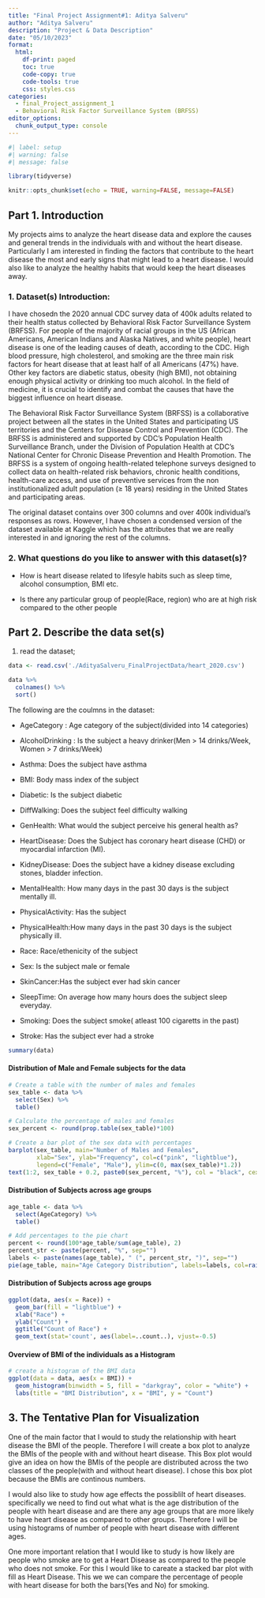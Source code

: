 ```yaml
---
title: "Final Project Assignment#1: Aditya Salveru"
author: "Aditya Salveru"
description: "Project & Data Description"
date: "05/10/2023"
format:
  html:
    df-print: paged
    toc: true
    code-copy: true
    code-tools: true
    css: styles.css
categories:
  - final_Project_assignment_1
  - Behavioral Risk Factor Surveillance System (BRFSS)
editor_options: 
  chunk_output_type: console
---
```


<!-- ## Important Formatting & Submission Notes: {#important-formatting-submission-notes} -->

<!-- 1.  **Use this file as the template to work on: start your own writing from Section "Part.1"** -->

<!-- 2.  **Please make the following changes to the above YAML header:** -->

<!--     -   Change the "title" to "Final Project Assignment#1: First Name Last Name"; -->

<!--     -   Change the "author" to your name; -->

<!--     -   Change the "date" to the current date in the "MM-DD-YYYY" format; -->

<!-- 3.  **Submission:** -->

<!--     -   Delete the unnecessary sections ("Overview", "Tasks", "Special Note", and "Evaluation"). -->
<!--     -   **In the posts folder of your local 601_Spring_2023 project, create a folder named "FirstNameLastName_FinalProjectData", and save your final project dataset(s) in this folder. DO NOT save the dataset(s) to the \_data folder which stores the dataset(s) for challenges.** -->
<!--     -   Render and submit the file to the blog post like a regular challenge. -->

<!-- ## Overview of the Final Project {#overview-of-the-final-project} -->

<!-- The goal is to tell a coherent and focused story with your data, which answers a question (or questions) that a researcher, or current or future employer, might want to have answered. The goal might be to understand a source of covariance, make a recommendation, or understand change over time. We don't expect you to reach a definitive conclusion in this analysis. Still, you are expected to tell a data-driven story using evidence to support the claims you are making on the basis of the exploratory analysis conducted over the past term. -->

<!-- In this final project, statistical analyses **are not required**, but any students who wish to include these may do so. However, **your primary analysis should center around visualization rather than inferential statistics.** Many scientists only compute statistics after a careful process of exploratory data analysis and data visualization. Statistics are a way to gauge your certainty in your results - **NOT A WAY TO DISCOVER MEANINGFUL DATA PATTERNS**. **Do not run a multiple regression with numerous predictors and report which predictors are significant!!** -->

<!-- ## Tasks of Assignment#1 {#Tasks-of-assignment1} -->

<!-- This assignment is the first component of your final project. Together with the later assignments, it make up a short paper/report. In this assignment, you should introduce a dataset(s) and how you plan to present this dataset(s). This assignment should include the following components: -->

<!-- 1.  **A clear description of the dataset(s) that you are using.** -->

<!-- 2.  **What "story" do you want to present to the audience? In other words, what "question(s)" do you like to answer with this dataset(s)?** -->

<!-- 3.  **The Plan for Further Analysis and Visualization.** -->

<!-- We will have a special class meeting on April 12 to review and discuss students' proposed datasets for the final project. **If you want your project being discussed in the class, please submit this assignment before April 12.** -->

```r
#| label: setup
#| warning: false
#| message: false

library(tidyverse)

knitr::opts_chunk$set(echo = TRUE, warning=FALSE, message=FALSE)
```

## Part 1. Introduction {#describe-the-data-sets}

My projects aims to analyze the heart disease data and explore the causes and general trends in the individuals with and without the heart disease. Particularly I am interested in finding the factors that contribute to the heart disease the most and early signs that might lead to a heart disease. I would also like to analyze the healthy habits that would keep the heart diseases away.


### 1.  Dataset(s) Introduction:

I have chosedn the 2020 annual CDC survey data of 400k adults related to their health status collected by Behavioral Risk Factor Surveillance System (BRFSS). For people of the majority of racial groups in the US (African Americans, American Indians and Alaska Natives, and white people), heart disease is one of the leading causes of death, according to the CDC. High blood pressure, high cholesterol, and smoking are the three main risk factors for heart disease that at least half of all Americans (47%) have. Other key factors are diabetic status, obesity (high BMI), not obtaining enough physical activity or drinking too much alcohol. In the field of medicine, it is crucial to identify and combat the causes that have the biggest influence on heart disease.

The Behavioral Risk Factor Surveillance System (BRFSS) is a collaborative project between all the states in the
United States and participating US territories and the Centers for Disease Control and Prevention (CDC). The
BRFSS is administered and supported by CDC's Population Health Surveillance Branch, under the Division of
Population Health at CDC’s National Center for Chronic Disease Prevention and Health Promotion. The
BRFSS is a system of ongoing health-related telephone surveys designed to collect data on health-related risk
behaviors, chronic health conditions, health-care access, and use of preventive services from the
non institutionalized adult population (≥ 18 years) residing in the United States and participating areas.


The original dataset contains over 300 columns and over 400k individual's responses as rows. However, I have chosen a condensed version of the dataset available at Kaggle which has the attributes that we are really interested in and ignoring the rest of the columns.


### 2.  What questions do you like to answer with this dataset(s)?

- How is heart disease related to lifesyle habits such as sleep time, alcohol consumption, BMI etc.
    
- Is there any particular group of people(Race, region) who are at high risk compared to the other people
    

## Part 2. Describe the data set(s) {#describe-the-data-sets-1}

<!-- This part contains both a coding and a storytelling component. -->

<!-- In the coding component, you should: -->

1.  read the dataset;

    <!-- -   (optional) If you have multiple dataset(s) you want to work with, you should combine these datasets at this step. -->

    <!-- -   (optional) If your dataset is too big (for example, it contains too many variables/columns that may not be useful for your analysis), you may want to subset the data just to include the necessary variables/columns. -->

```r
data <- read.csv('./AdityaSalveru_FinalProjectData/heart_2020.csv')

data %>%
  colnames() %>%
  sort()
```



The following are the coulmns in the dataset:


- AgeCategory : Age category of the subject(divided into 14 categories)

- AlcoholDrinking : Is the subject a heavy drinker(Men > 14 drinks/Week, Women > 7 drinks/Week)

- Asthma: Does the subject have asthma

- BMI: Body mass index of the subject

- Diabetic: Is the subject diabetic

- DiffWalking: Does the subject feel difficulty walking

- GenHealth: What would the subject perceive his general health as?

- HeartDisease: Does the Subject has coronary heart disease (CHD) or myocardial infarction (MI).

- KidneyDisease: Does the subject have a kidney disease excluding stones, bladder infection.

- MentalHealth: How many days in the past 30 days is the subject mentally ill.

- PhysicalActivity: Has the subject 

- PhysicalHealth:How many days in the past 30 days is the subject physically ill.

- Race: Race/ethenicity of the subject

- Sex: Is the subject male or female

- SkinCancer:Has the subject ever had skin cancer

- SleepTime: On average how many hours does the subject sleep everyday.

- Smoking: Does the subject smoke( atleast 100 cigaretts in the past)

- Stroke: Has the subject ever had a stroke


```r
summary(data)
```

#### Distribution of Male and Female subjects for the data
```r
# Create a table with the number of males and females
sex_table <- data %>%
  select(Sex) %>%
  table()

# Calculate the percentage of males and females
sex_percent <- round(prop.table(sex_table)*100)

# Create a bar plot of the sex data with percentages
barplot(sex_table, main="Number of Males and Females",
        xlab="Sex", ylab="Frequency", col=c("pink", "lightblue"),
        legend=c("Female", "Male"), ylim=c(0, max(sex_table)*1.2))
text(1:2, sex_table + 0.2, paste0(sex_percent, "%"), col = "black", cex = 1.5)

```

#### Distribution of Subjects across age groups
```r
age_table <- data %>%
  select(AgeCategory) %>%
  table()

# Add percentages to the pie chart
percent <- round(100*age_table/sum(age_table), 2)
percent_str <- paste(percent, "%", sep="")
labels <- paste(names(age_table), " (", percent_str, ")", sep="")
pie(age_table, main="Age Category Distribution", labels=labels, col=rainbow(length(age_table)))


```


#### Distribution of Subjects across age groups

```r
ggplot(data, aes(x = Race)) +
  geom_bar(fill = "lightblue") +
  xlab("Race") +
  ylab("Count") +
  ggtitle("Count of Race") +
  geom_text(stat='count', aes(label=..count..), vjust=-0.5) 
```

#### Overview of BMI of the individuals as a Histogram

```r
# create a histogram of the BMI data
ggplot(data = data, aes(x = BMI)) +
  geom_histogram(binwidth = 5, fill = "darkgray", color = "white") +
  labs(title = "BMI Distribution", x = "BMI", y = "Count")

```


<!-- 2.  present the descriptive information of the dataset(s) using the functions in Challenges 1, 2, and 3; -->

<!--     -   for examples: dim(), length(unique()), head(); -->

<!--     ```{r} -->

<!--     ``` -->

<!-- 3.  conduct summary statistics of the dataset(s); especially show the basic statistics (min, max, mean, median, etc.) for the variables you are interested in. -->

<!-- ```{r} -->

<!-- ``` -->

<!-- In the storytelling component, you should describe the basic information of the dataset(s) and the variables in a way that corresponds to your descriptive and summary statistics in the above coding component. **DO NOT** simply report the number of rows. Instead, describe the dataset(s) fully by **specifying what each row and column mean.** In other words, your description should be comprehensive and detailed enough for readers to picture or envision the dataset(s) in their brains. -->

<!-- -   For example, suppose I use a dataset of all the athletes who participated in the Olympic Games. Here is how I describe the basic information of the data: "the case of this dataset is ab individual athlete, represented by each row in the dataset. The dataset includes individual (e.g., gender, age, height, weight, race) and event performance (e.g., final placement) information for all athletes (22,398) competing in all events (e.g., Male 400m Free, Female ...) in all Olympics Games since 1922 (24 Winter and 28 Summer Games. Athletes appearing in the dataset competed in anywhere from 1-11 distinct events (of 198 possible) during 1-5 distinct Olympic competitions, for a total of XXX, XXX athlete-event-Olympic-year observations. XXX Countries are represented, etc)." -->

<!-- -   Erico's hint: as I mentioned above, sometimes a dataset is too large, and it is difficult to present and explain all the variables/columns (especially if you run summary statistics for the whole dataset). In this case, you will have to make a decision to select the most important variables/columns to discuss. For example, the Olympic dataset I mentioned above as an example contains more than 50 columns. For clarity of data presentation, I may just focus on 6 items/columns of individual athletes (gender, age, weight, height, race, nationality) and the column of final placement that are most relevant to answer my specific research questions. By doing so, you can just present the tables of the summary statistics of these 7 variables/columns without showing too much information and confusing the readers. -->

<!-- -   A good example is to can check out [the Data Description section of the above student's final project](https://dacss.github.io/601_Fall_2022_final_posts/posts/final_project_Guanhua_Tan.html#briefly-describe-the-dataset.). As you can see, the student describes the dataset after he runs a few descriptive statistics. You can also see the weekly challenge solutions by Professor Rolfe for other examples of clear, concise data descriptions. -->

## 3. The Tentative Plan for Visualization {#the-tentative-plan-for-visualization}

<!-- 1.  Briefly describe what data analyses (**please the special note on statistics in the next section)** and visualizations you plan to conduct to answer the research questions you proposed above. -->

One of the main factor that I would to study the relationship with heart disease the BMI of the people. Therefore I will create a box plot to analyze the BMIs of the people with and without heart disease. This Box plot would give an idea on how the BMIs of the people are distributed across the two classes of the people(with and without heart disease). I chose this box plot because the BMIs are continous numbers.


I would also like to study how age effects the possiblilt of heart diseases. specifically we need to find out what what is the age distribution of the people with heart disease and are there any age groups that are more likely to have heart disease as compared to other groups. Therefore I will be using histograms of number of people with heart disease with different ages.

One more important relation that I would like to study is how likely are people who smoke are to get a Heart Disease as compared to the people who does not smoke. For this I would like to careate a stacked bar plot with fill as Heart Disease. This we we can compare the percentage of people with heart disease for both the bars(Yes and No) for smoking.


<!-- 2.  Explain why you choose to conduct these specific data analyses and visualizations. In other words, how do such types of statistics or graphs (see [the R Gallery](https://r-graph-gallery.com/)) help you answer specific questions? For example, how can a bivariate visualization reveal the relationship between two variables, or how does a linear graph of variables over time present the pattern of development? -->

<!-- 3.  If you plan to conduct specific data analyses and visualizations, describe how do you need to process and prepare the tidy data. -->

<!--     -   What do you need to do to mutate the datasets (convert date data, create a new variable, pivot the data format, etc.)? -->

<!--     -   How are you going to deal with the missing data/NAs and outliers? And why do you choose this way to deal with NAs? -->

<!-- 4.  (Optional) It is encouraged, **but optional**, to include a coding component of tidy data in this part. -->



```r

```

<!-- ## Special Note on the role of statistics {#special-note-on-the-role-of-statistics} -->

<!-- Statistical analyses **are not required**, but any students who wish to include these may do so. However, your primary analysis should center around visualization rather than inferential statistics. Many scientists only compute statistics after a careful process of exploratory data analysis and data visualization. Statistics are a way to gauge your certainty in your results - **NOT A WAY TO DISCOVER MEANINGFUL DATA PATTERNS**. Do not run a multiple regression with numerous predictors and report which predictors are significant!! -->

<!-- **Remember: The goal is to tell a story about the data**. For example, you might identify sports where winning athletes are younger or older than average and then try to see if you can find some sort of pattern that accounts for this difference. Or perhaps you might compare a country's performance to GDP and see if this changes over time. The goal is not to get a significant statistical result but to identify an interesting pattern in the data and then extract some sort of meaningful recommendation or information from it. -->

<!-- ## Evaluation {#evaluation} -->

<!-- You will be evaluated on both the quality of your source code and your written report, with a greater emphasis on the clarity and details of the description of your dataset(s) and your research questions. -->
